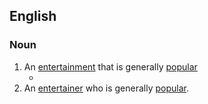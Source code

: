 {{also|crowd-pleaser}}
==English==

===Noun===
{{en-noun}}

# An [[entertainment]] that is generally [[popular]]
#* {{quote-text|year=2000|author=Stuart Oderman|title=Lillian Gish: a life on stage and screen|page=17|passage=Moths and the Flame seems to be the '''crowdpleaser''' here, having matinee and evening performances.}}
# An [[entertainer]] who is generally [[popular]].